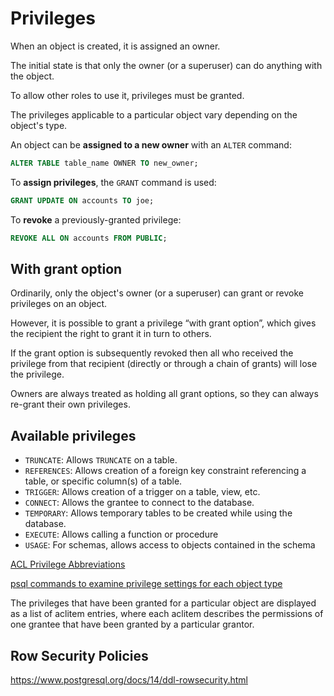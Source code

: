 # Privileges

When an object is created, it is assigned an owner.

The initial state is that only the owner (or a superuser) can do anything with the object. 

To allow other roles to use it, privileges must be granted.

The privileges applicable to a particular object vary depending on the object's type.

An object can be **assigned to a new owner** with an `ALTER` command:

```sql
ALTER TABLE table_name OWNER TO new_owner;
```

To **assign privileges**, the `GRANT` command is used:

```sql
GRANT UPDATE ON accounts TO joe;
```

To **revoke** a previously-granted privilege:

```sql
REVOKE ALL ON accounts FROM PUBLIC;
```

## With grant option

Ordinarily, only the object's owner (or a superuser) can grant or revoke privileges on an object. 

However, it is possible to grant a privilege “with grant option”, which gives the recipient the right to grant it in turn to others.

If the grant option is subsequently revoked then all who received the privilege from that recipient (directly or through a chain of grants) will lose the privilege.

Owners are always treated as holding all grant options, so they can always re-grant their own privileges.


## Available privileges

- `TRUNCATE`: Allows `TRUNCATE` on a table.
- `REFERENCES`: Allows creation of a foreign key constraint referencing a table, or specific column(s) of a table.
- `TRIGGER`: Allows creation of a trigger on a table, view, etc.
- `CONNECT`: Allows the grantee to connect to the database.
- `TEMPORARY`: Allows temporary tables to be created while using the database.
- `EXECUTE`: Allows calling a function or procedure
- `USAGE`: For schemas, allows access to objects contained in the schema

[ACL Privilege Abbreviations](https://www.postgresql.org/docs/14/ddl-priv.html#PRIVILEGE-ABBREVS-TABLE)

[psql commands to examine privilege settings for each object type](https://www.postgresql.org/docs/14/ddl-priv.html#PRIVILEGES-SUMMARY-TABLE)

The privileges that have been granted for a particular object are displayed as a list of aclitem entries, where each aclitem describes the permissions of one grantee that have been granted by a particular grantor. 


## Row Security Policies

https://www.postgresql.org/docs/14/ddl-rowsecurity.html
